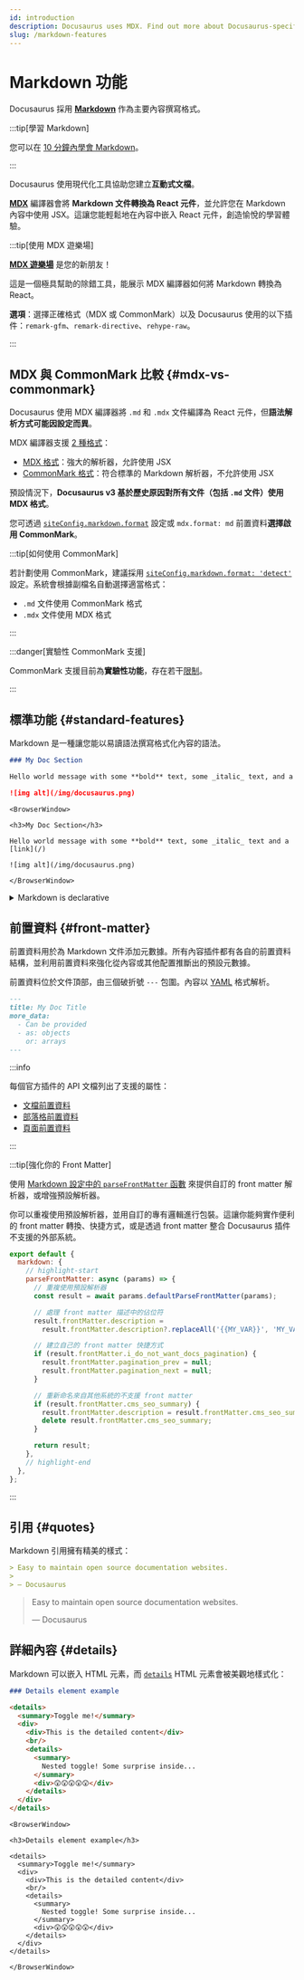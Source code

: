 ```yaml
---
id: introduction
description: Docusaurus uses MDX. Find out more about Docusaurus-specific features when writing Markdown.
slug: /markdown-features
---
```


# Markdown 功能


Docusaurus 採用 **[Markdown](https://commonmark.org/)** 作為主要內容撰寫格式。

:::tip[學習 Markdown]

您可以在 [10 分鐘內學會 Markdown](https://commonmark.org/help/)。

:::

Docusaurus 使用現代化工具協助您建立**互動式文檔**。

**[MDX](https://mdxjs.com/)** 編譯器會將 **Markdown 文件轉換為 React 元件**，並允許您在 Markdown 內容中使用 JSX。這讓您能輕鬆地在內容中嵌入 React 元件，創造愉悅的學習體驗。

:::tip[使用 MDX 遊樂場]

**[MDX 遊樂場](https://mdxjs.com/playground/)** 是您的新朋友！

這是一個極具幫助的除錯工具，能展示 MDX 編譯器如何將 Markdown 轉換為 React。

**選項**：選擇正確格式（MDX 或 CommonMark）以及 Docusaurus 使用的以下插件：`remark-gfm`、`remark-directive`、`rehype-raw`。

:::

## MDX 與 CommonMark 比較 {#mdx-vs-commonmark}

Docusaurus 使用 MDX 編譯器將 `.md` 和 `.mdx` 文件編譯為 React 元件，但**語法解析方式可能因設定而異**。

MDX 編譯器支援 [2 種格式](https://mdxjs.com/packages/mdx/#optionsformat)：

- [MDX 格式](https://mdxjs.com/docs/what-is-mdx/)：強大的解析器，允許使用 JSX
- [CommonMark 格式](https://commonmark.org/)：符合標準的 Markdown 解析器，不允許使用 JSX

預設情況下，**Docusaurus v3 基於歷史原因對所有文件（包括 `.md` 文件）使用 MDX 格式**。

您可透過 [`siteConfig.markdown.format`](../../api/docusaurus.config.js.mdx#markdown) 設定或 `mdx.format: md` 前置資料**選擇啟用 CommonMark**。

:::tip[如何使用 CommonMark]

若計劃使用 CommonMark，建議採用 [`siteConfig.markdown.format: 'detect'`](../../api/docusaurus.config.js.mdx#markdown) 設定。系統會根據副檔名自動選擇適當格式：

- `.md` 文件使用 CommonMark 格式
- `.mdx` 文件使用 MDX 格式

:::

:::danger[實驗性 CommonMark 支援]

CommonMark 支援目前為**實驗性功能**，存在若干[限制](https://github.com/facebook/docusaurus/issues/9092)。

:::

## 標準功能 {#standard-features}

Markdown 是一種讓您能以易讀語法撰寫格式化內容的語法。

```md
### My Doc Section

Hello world message with some **bold** text, some _italic_ text, and a [link](/)

![img alt](/img/docusaurus.png)
```

```mdx-code-block
<BrowserWindow>

<h3>My Doc Section</h3>

Hello world message with some **bold** text, some _italic_ text and a [link](/)

![img alt](/img/docusaurus.png)

</BrowserWindow>
```

<details>

<summary>Markdown is declarative</summary>

Some may assume a 1-1 correlation between Markdown and HTML, e.g., `![Preview](/img/docusaurus.png)` will always become `<img src="/img/docusaurus.png" alt="Preview" />`, as-is. However, _that is not the case_.

The Markdown syntax `![message](url)` only declaratively tells Docusaurus that an image needs to be inserted here, but we may do other things like transforming a [file path to URL path](./markdown-features-assets.mdx#images), so the generated markup may differ from the output of other Markdown renderers, or a naïve hand-transcription to the equivalent JSX/HTML code.

In general, you should only assume the _semantics_ of the markup (` ``` ` fences become [code blocks](./markdown-features-code-blocks.mdx); `>` becomes [quotes](#quotes), etc.), but not the actual compiled output.

</details>

## 前置資料 {#front-matter}

前置資料用於為 Markdown 文件添加元數據。所有內容插件都有各自的前置資料結構，並利用前置資料來強化從內容或其他配置推斷出的預設元數據。

前置資料位於文件頂部，由三個破折號 `---` 包圍。內容以 [YAML](https://yaml.org/spec/1.2.2/) 格式解析。

```md
---
title: My Doc Title
more_data:
  - Can be provided
  - as: objects
    or: arrays
---
```

:::info

每個官方插件的 API 文檔列出了支援的屬性：

- [文檔前置資料](../../api/plugins/plugin-content-docs.mdx#markdown-front-matter)
- [部落格前置資料](../../api/plugins/plugin-content-blog.mdx#markdown-front-matter)
- [頁面前置資料](../../api/plugins/plugin-content-pages.mdx#markdown-front-matter)

:::

:::tip[強化你的 Front Matter]

使用 [Markdown 設定中的 `parseFrontMatter` 函數](../../api/docusaurus.config.js.mdx#markdown) 來提供自訂的 front matter 解析器，或增強預設解析器。

你可以重複使用預設解析器，並用自訂的專有邏輯進行包裝。這讓你能夠實作便利的 front matter 轉換、快捷方式，或是透過 front matter 整合 Docusaurus 插件不支援的外部系統。

```js title="docusaurus.config.js"
export default {
  markdown: {
    // highlight-start
    parseFrontMatter: async (params) => {
      // 重複使用預設解析器
      const result = await params.defaultParseFrontMatter(params);

      // 處理 front matter 描述中的佔位符
      result.frontMatter.description =
        result.frontMatter.description?.replaceAll('{{MY_VAR}}', 'MY_VALUE');

      // 建立自己的 front matter 快捷方式
      if (result.frontMatter.i_do_not_want_docs_pagination) {
        result.frontMatter.pagination_prev = null;
        result.frontMatter.pagination_next = null;
      }

      // 重新命名來自其他系統的不支援 front matter
      if (result.frontMatter.cms_seo_summary) {
        result.frontMatter.description = result.frontMatter.cms_seo_summary;
        delete result.frontMatter.cms_seo_summary;
      }

      return result;
    },
    // highlight-end
  },
};
```

:::

## 引用 {#quotes}

Markdown 引用擁有精美的樣式：

```md
> Easy to maintain open source documentation websites.
>
> — Docusaurus
```

<BrowserWindow>

> Easy to maintain open source documentation websites.
>
> — Docusaurus

</BrowserWindow>

## 詳細內容 {#details}

Markdown 可以嵌入 HTML 元素，而 [`details`](https://developer.mozilla.org/en-US/docs/Web/HTML/Element/details) HTML 元素會被美觀地樣式化：

```md
### Details element example

<details>
  <summary>Toggle me!</summary>
  <div>
    <div>This is the detailed content</div>
    <br/>
    <details>
      <summary>
        Nested toggle! Some surprise inside...
      </summary>
      <div>😲😲😲😲😲</div>
    </details>
  </div>
</details>
```

```mdx-code-block
<BrowserWindow>

<h3>Details element example</h3>

<details>
  <summary>Toggle me!</summary>
  <div>
    <div>This is the detailed content</div>
    <br/>
    <details>
      <summary>
        Nested toggle! Some surprise inside...
      </summary>
      <div>😲😲😲😲😲</div>
    </details>
  </div>
</details>

</BrowserWindow>
```